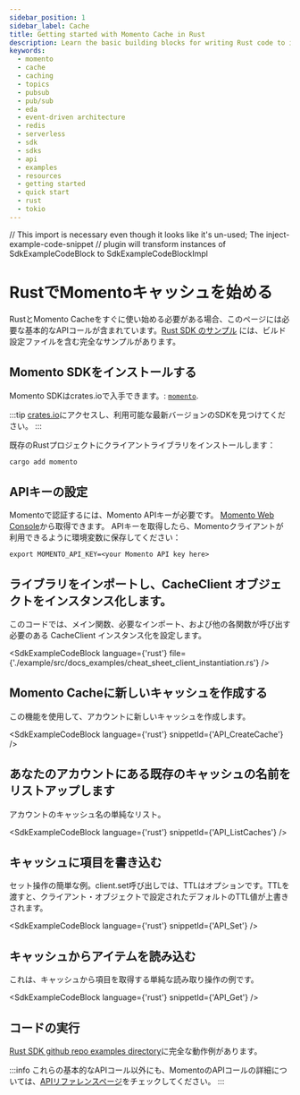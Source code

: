 ```yaml
---
sidebar_position: 1
sidebar_label: Cache
title: Getting started with Momento Cache in Rust
description: Learn the basic building blocks for writing Rust code to interact with Momento Cache.
keywords:
  - momento
  - cache
  - caching
  - topics
  - pubsub
  - pub/sub
  - eda
  - event-driven architecture
  - redis
  - serverless
  - sdk
  - sdks
  - api
  - examples
  - resources
  - getting started
  - quick start
  - rust
  - tokio
---
```


// This import is necessary even though it looks like it's un-used; The inject-example-code-snippet
// plugin will transform instances of SdkExampleCodeBlock to SdkExampleCodeBlockImpl

# RustでMomentoキャッシュを始める

RustとMomento Cacheをすぐに使い始める必要がある場合、このページには必要な基本的なAPIコールが含まれています。[Rust SDK のサンプル](https://github.com/momentohq/client-sdk-rust/tree/main/example) には、ビルド設定ファイルを含む完全なサンプルがあります。

## Momento SDKをインストールする

Momento SDKはcrates.ioで入手できます。: [`momento`](
https://crates.io/crates/momento).

:::tip
[crates.io](https://crates.io/crates/momento)にアクセスし、利用可能な最新バージョンのSDKを見つけてください。
:::

既存のRustプロジェクトにクライアントライブラリをインストールします：

```bash
cargo add momento
```

## APIキーの設定

Momentoで認証するには、Momento APIキーが必要です。 [Momento Web Console](https://console.gomomento.com/caches)から取得できます。
APIキーを取得したら、Momentoクライアントが利用できるように環境変数に保存してください：

```
export MOMENTO_API_KEY=<your Momento API key here>
```

## ライブラリをインポートし、CacheClient オブジェクトをインスタンス化します。

このコードでは、メイン関数、必要なインポート、および他の各関数が呼び出す必要のある CacheClient インスタンス化を設定します。

<SdkExampleCodeBlock language={'rust'} file={'./example/src/docs_examples/cheat_sheet_client_instantiation.rs'} />

## Momento Cacheに新しいキャッシュを作成する

この機能を使用して、アカウントに新しいキャッシュを作成します。

<SdkExampleCodeBlock language={'rust'} snippetId={'API_CreateCache'} />

## あなたのアカウントにある既存のキャッシュの名前をリストアップします

アカウントのキャッシュ名の単純なリスト。

<SdkExampleCodeBlock language={'rust'} snippetId={'API_ListCaches'} />

## キャッシュに項目を書き込む

セット操作の簡単な例。client.set呼び出しでは、TTLはオプションです。TTLを渡すと、クライアント・オブジェクトで設定されたデフォルトのTTL値が上書きされます。

<SdkExampleCodeBlock language={'rust'} snippetId={'API_Set'} />

## キャッシュからアイテムを読み込む

これは、キャッシュから項目を取得する単純な読み取り操作の例です。

<SdkExampleCodeBlock language={'rust'} snippetId={'API_Get'} />

## コードの実行

[Rust SDK github repo examples directory](https://github.com/momentohq/client-sdk-rust/tree/main/example)に完全な動作例があります。

:::info
これらの基本的なAPIコール以外にも、MomentoのAPIコールの詳細については、[APIリファレンスページ](/cache/develop/api-reference/index.mdx)をチェックしてください。
:::
